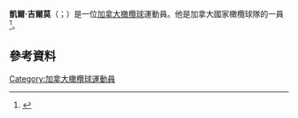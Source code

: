 {{blpsources|time=2015-11-21T16:38:46+00:00}}
{{expand|time=2015-11-21T16:38:46+00:00}}
'''凱爾·吉爾莫'''（{{lang-en|Kyle Gilmour}}；{{bd|1988年|1月26日}}）是一位[[加拿大|加拿大]][[橄欖球|橄欖球]]運動員。他是加拿大國家橄欖球隊的一員<ref>{{citeweb|url=http://www.rugbyworldcup.com/canada/player/49498|title=Profile|date=17 September 2015|work=Official Site 2015 Rugby World Cup|accessdate=18 September 2015|deadurl=yes|archiveurl=https://web.archive.org/web/20150929174620/http://www.rugbyworldcup.com/canada/player/49498|archivedate=2015年9月29日}}</ref>。
==參考資料==
{{Reflist}}
[[Category:加拿大橄欖球運動員|Category:加拿大橄欖球運動員]]